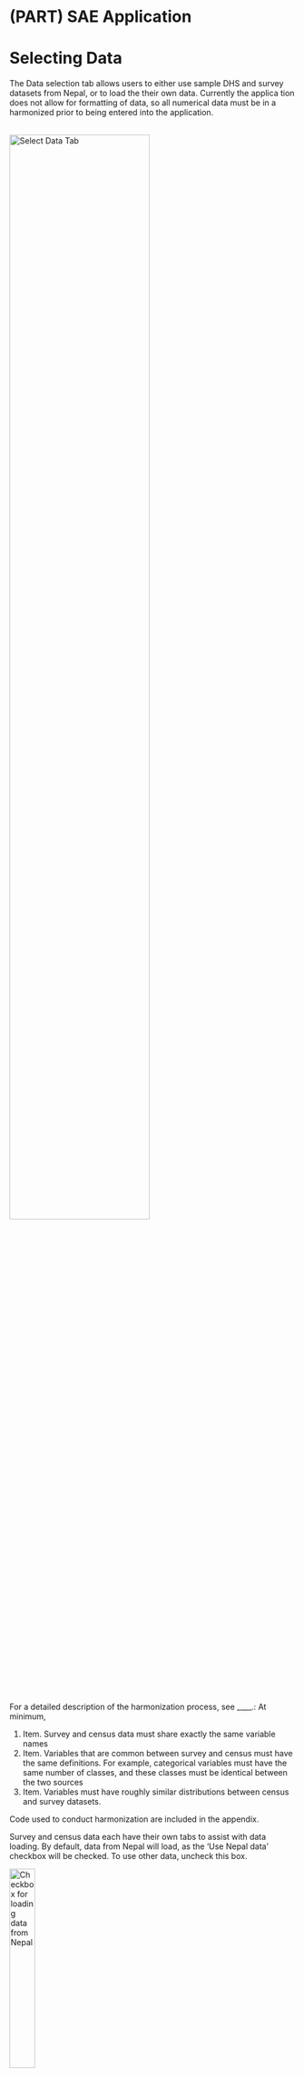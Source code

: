 
# (PART) SAE Application {-}

# Selecting Data
The Data selection tab allows users to either use sample DHS and survey datasets from Nepal, or to load the their own data.  Currently the applica tion does not allow for formatting of data, so all numerical data must be in a harmonized prior to being entered into the application. 
  
<br/>
![Select Data Tab](img//Select_Data.png){#id .class width=70% height=70%}
  
<br/>
For a detailed description of the harmonization process, see ____.: At minimum,  

1. Item. Survey and census data must share exactly the same variable names
2. Item. Variables that are common between survey and census must have the same definitions.  For example, categorical variables must have the same number of classes, and these classes must be identical between the two sources
3. Item. Variables must have roughly similar distributions between census and survey datasets. 

Code used to conduct harmonization are included in the appendix.    

Survey and census data each have their own tabs to assist with data loading.  By default, data from Nepal will load, as the 'Use Nepal data' checkbox will be checked. To use other data, uncheck this box.
<br/>
  
  
![Checkbox for loading data from Nepal](img//Use_Nepal.png){#id .class width=30% height=30%}
<br/>


<br/>

## Survey tab
Survey data should include three different types of data:  the indicator of interest,  a column for the names of the survey regions used and additional columns for variables that will be used in the predictive model.  If loading an external file, uncheck the 'Use Nepal Data' box and click on the 'choose a .csv file' box to select a file.
<br/>

![Survey Tab](img//Survey_Tab.png){#id .class width=60% height=60%}


![Load button for survey data](img//Load_Survey.png){#id .class width=30% height=30%}
<br/>

Once you have selected a file, it should appear at the bottom of the page.  
  
 <br/>
![Survey Tab](img//Survey_Table.png){#id .class width=70% height=70%}
  
<br/>

Next, select a shapefile representing the survey regions.  
![Census shapefile selection](img//Choose_Census.png){#id .class width=30% height=30%}
  
<br/>
At present, only ESRI shapefiles are accepted.  it is also important that when selecting the shapefile,  all associated files are selected. Once a shapefile has been loaded it should appear at the top of the page. 
  
  <br/>

![Choosing all files for a shapefile](img//Select_Shapefile.png){#id .class width=60% height=60%}
  
<br/>

Once the shapefiles are loaded, a map will appear, unless there has been an error. 
  
<br/>

![Map of survey areas](img//Survey_Map.png){#id .class width=50% height=50%}
  
<br/>
  
When the survey data have been loaded, you should select which variable will be the indicator to model, using the drop-down menu.
<br/>

![Indicator selection tab](img//Tab2_Select_Variables.png){#id .class width=30% height=30%}
  
<br/>
  
Note that only binary variables are currently supported.  Variables should be formatted as '0' or '1' only.  Users should then select which variable represents the region or strata names in the data, as these will be used both in mapping and in creation of fixed or random effects. These region names should also be present and identically named in the census data to ensure accurate matching between the datasets.  
  
  <br/>

![Survey area names](img//Tab2_Select_Survey_Spatial.png){#id .class width=30% height=30%}
  
<br/>
  
## Census
  
  
When selecting the census tab, default the map and table information will take some time to load as the datasets are larger.
<br/>
  
![The Census tab controls upload and structuring of census data](img//Census_Tab.png){#id .class width=50% height=50%}
  
<br/>
  
After the survey data are loaded, Census data should be loaded in a similar way. Note that the census data should include both the same survey stratum names as the survey data, as well as an additional spatial stratum representing the area at which predictions will be made.
  
  
![Census spatial area selection](img//Tab2_Select_Census_Spatial.png){#id .class width=30% height=30%}
  
<br/>
  
Users then can select the predictor variables that will be. Note that only predictors that appear in both survey and census data can be selected. To reduce confusion, it is best that the loaded data only include variables that will be relevant to the analysis. However, these variables can be removed later if they are not needed.
  
  
![Select predictor variables](img//Tab2_Select_Predictors.png){#id .class width=30% height=30%}
  
